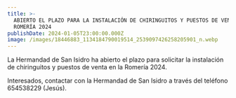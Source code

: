 ```yaml
---
title: >-
  ABIERTO EL PLAZO PARA LA INSTALACIÓN DE CHIRINGUITOS Y PUESTOS DE VENTA EN LA
  ROMERÍA 2024
publishDate: 2024-01-05T23:00:00.000Z
image: /images/18446883_1134184790019514_2539097426258205901_n.webp
---
```


La Hermandad de San Isidro ha abierto el plazo para solicitar la instalación de chiringuitos y puestos de venta en la Romería 2024.

Interesados, contactar con la Hermandad de San Isidro a través del teléfono 654538229 (Jesús).
